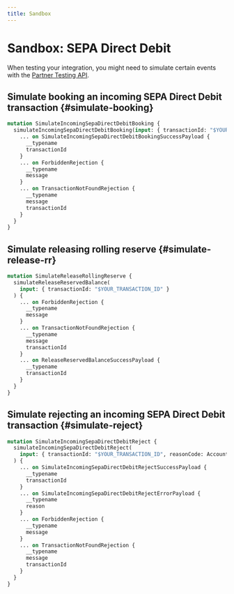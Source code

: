 ```yaml
---
title: Sandbox
---
```


# Sandbox: SEPA Direct Debit

When testing your integration, you might need to simulate certain events with the [Partner Testing API](https://explorer.swan.io/?tab=test-api).

## Simulate booking an incoming SEPA Direct Debit transaction {#simulate-booking}

```graphql {2} showLineNumbers
mutation SimulateIncomingSepaDirectDebitBooking {
  simulateIncomingSepaDirectDebitBooking(input: { transactionId: "$YOUR_TRANSACTION_ID" }) {
    ... on SimulateIncomingSepaDirectDebitBookingSuccessPayload {
      __typename
      transactionId
    }
    ... on ForbiddenRejection {
      __typename
      message
    }
    ... on TransactionNotFoundRejection {
      __typename
      message
      transactionId
    }
  }
}
```

## Simulate releasing rolling reserve {#simulate-release-rr}

```graphql {3} showLineNumbers
mutation SimulateReleaseRollingReserve {
  simulateReleaseReservedBalance(
    input: { transactionId: "$YOUR_TRANSACTION_ID" }
  ) {
    ... on ForbiddenRejection {
      __typename
      message
    }
    ... on TransactionNotFoundRejection {
      __typename
      message
      transactionId
    }
    ... on ReleaseReservedBalanceSuccessPayload {
      __typename
      transactionId
    }
  }
}
```

## Simulate rejecting an incoming SEPA Direct Debit transaction {#simulate-reject}

```graphql {3} showLineNumbers
mutation SimulateIncomingSepaDirectDebitReject {
  simulateIncomingSepaDirectDebitReject(
    input: { transactionId: "$YOUR_TRANSACTION_ID", reasonCode: AccountClosed }
  ) {
    ... on SimulateIncomingSepaDirectDebitRejectSuccessPayload {
      __typename
      transactionId
    }
    ... on SimulateIncomingSepaDirectDebitRejectErrorPayload {
      __typename
      reason
    }
    ... on ForbiddenRejection {
      __typename
      message
    }
    ... on TransactionNotFoundRejection {
      __typename
      message
      transactionId
    }
  }
}
```